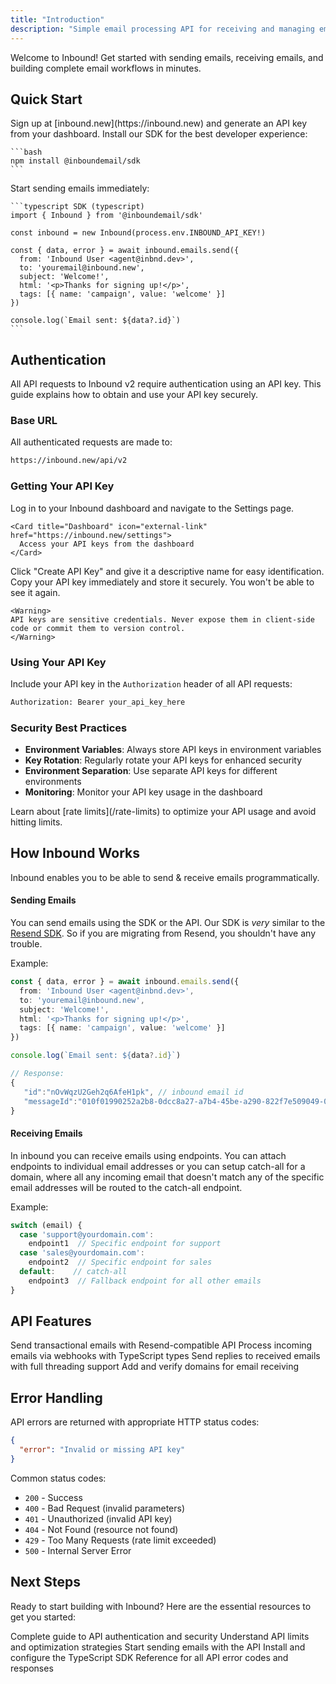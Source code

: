 ```yaml
---
title: "Introduction"
description: "Simple email processing API for receiving and managing emails programmatically"
---
```


Welcome to Inbound! Get started with sending emails, receiving emails, and building complete email workflows in minutes.

## Quick Start

<Steps>
  <Step title="Get Your API Key">
    Sign up at [inbound.new](https://inbound.new) and generate an API key from your dashboard.
  </Step>
  
  <Step title="Install the SDK (Recommended)">
    Install our SDK for the best developer experience:
    
    ```bash
    npm install @inboundemail/sdk
    ```
  </Step>
  
  <Step title="Send Your First Email">
    Start sending emails immediately:
    
    
    ```typescript SDK (typescript)
    import { Inbound } from '@inboundemail/sdk'
    
    const inbound = new Inbound(process.env.INBOUND_API_KEY!)
    
    const { data, error } = await inbound.emails.send({
      from: 'Inbound User <agent@inbnd.dev>',
      to: 'youremail@inbound.new',
      subject: 'Welcome!',
      html: '<p>Thanks for signing up!</p>',
      tags: [{ name: 'campaign', value: 'welcome' }]
    })
    
    console.log(`Email sent: ${data?.id}`)
    ```
  </Step>
</Steps>

## Authentication

All API requests to Inbound v2 require authentication using an API key. This guide explains how to obtain and use your API key securely.

### Base URL

All authenticated requests are made to:

```bash
https://inbound.new/api/v2
```

### Getting Your API Key

<Steps>
  <Step title="Access Your Dashboard">
    Log in to your Inbound dashboard and navigate to the Settings page.
    
    <Card title="Dashboard" icon="external-link" href="https://inbound.new/settings">
      Access your API keys from the dashboard
    </Card>
  </Step>
  
  <Step title="Generate API Key">
    Click "Create API Key" and give it a descriptive name for easy identification.
  </Step>
  
  <Step title="Copy and Store Securely">
    Copy your API key immediately and store it securely. You won't be able to see it again.
    
    <Warning>
    API keys are sensitive credentials. Never expose them in client-side code or commit them to version control.
    </Warning>
  </Step>
</Steps>

### Using Your API Key

Include your API key in the `Authorization` header of all API requests:

```bash
Authorization: Bearer your_api_key_here
```

### Security Best Practices

- **Environment Variables**: Always store API keys in environment variables
- **Key Rotation**: Regularly rotate your API keys for enhanced security
- **Environment Separation**: Use separate API keys for different environments
- **Monitoring**: Monitor your API key usage in the dashboard

<Tip>
Learn about [rate limits](/rate-limits) to optimize your API usage and avoid hitting limits.
</Tip>

## How Inbound Works

Inbound enables you to be able to send & receive emails programmatically.

#### Sending Emails

You can send emails using the SDK or the API. Our SDK is *very* similar to the [Resend SDK](https://resend.com/docs/api-reference). So if you are
migrating from Resend, you shouldn't have any trouble.

Example:

```typescript Node.js
const { data, error } = await inbound.emails.send({
  from: 'Inbound User <agent@inbnd.dev>',
  to: 'youremail@inbound.new',
  subject: 'Welcome!',
  html: '<p>Thanks for signing up!</p>',
  tags: [{ name: 'campaign', value: 'welcome' }]
})

console.log(`Email sent: ${data?.id}`)

// Response:
{
   "id":"nOvWqzU2Geh2q6AfeH1pk", // inbound email id
   "messageId":"010f01990252a2b8-0dcc8a27-a7b4-45be-a290-822f7e509049-000000" // AWS SES Message ID
}
```

#### Receiving Emails

In inbound you can receive emails using endpoints. You can attach endpoints to individual email 
addresses or you can setup catch-all for a domain, where all any incoming email that doesn't match
any of the specific email addresses will be routed to the catch-all endpoint.

Example:

```typescript
switch (email) {
  case 'support@yourdomain.com':
    endpoint1  // Specific endpoint for support
  case 'sales@yourdomain.com':
    endpoint2  // Specific endpoint for sales
  default:    // catch-all
    endpoint3  // Fallback endpoint for all other emails
}
```


## API Features

<CardGroup cols={2}>
  <Card title="Send Emails" icon="paper-plane" href="/api-reference/emails/send-email">
    Send transactional emails with Resend-compatible API
  </Card>
  
  <Card title="Receive Emails" icon="inbox" href="/sdk/webhook-handling">
    Process incoming emails via webhooks with TypeScript types
  </Card>
  
  <Card title="Reply to Emails" icon="reply" href="/api-reference/emails/reply-to-email">
    Send replies to received emails with full threading support
  </Card>
  
  <Card title="Manage Domains" icon="globe" href="/api-reference/domains/create-domain">
    Add and verify domains for email receiving
  </Card>
</CardGroup>


## Error Handling

API errors are returned with appropriate HTTP status codes:

```json
{
  "error": "Invalid or missing API key"
}
```

Common status codes:
- `200` - Success
- `400` - Bad Request (invalid parameters)
- `401` - Unauthorized (invalid API key)
- `404` - Not Found (resource not found)
- `429` - Too Many Requests (rate limit exceeded)
- `500` - Internal Server Error

## Next Steps

Ready to start building with Inbound? Here are the essential resources to get you started:

<CardGroup cols={2}>
  <Card title="Authentication Guide" icon="key" href="/authentication">
    Complete guide to API authentication and security
  </Card>
  
  <Card title="Rate Limits" icon="clock" href="/rate-limits">
    Understand API limits and optimization strategies
  </Card>
  
  <Card title="Send Your First Email" icon="paper-plane" href="/api-reference/emails/send-email">
    Start sending emails with the API
  </Card>
  
  <Card title="SDK Installation" icon="code" href="/sdk/installation">
    Install and configure the TypeScript SDK
  </Card>
  
  <Card title="Error Codes" icon="exclamation-triangle" href="/errors">
    Reference for all API error codes and responses
  </Card>
</CardGroup>

